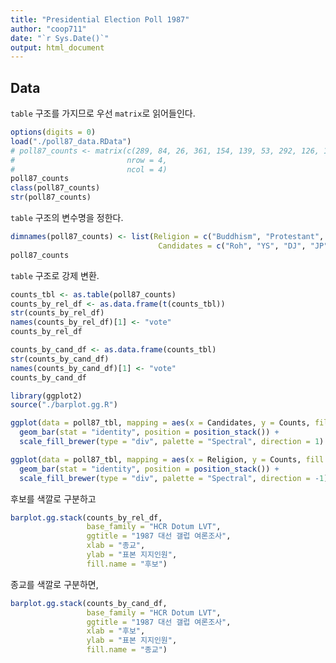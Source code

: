 ```yaml
---
title: "Presidential Election Poll 1987"
author: "coop711"
date: "`r Sys.Date()`"
output: html_document
---
```


## Data

`table` 구조를 가지므로 우선 `matrix`로 읽어들인다.

```r
options(digits = 0)
load("./poll87_data.RData")
# poll87_counts <- matrix(c(289, 84, 26, 361, 154, 139, 53, 292, 126, 145, 57, 287, 61, 29, 11, 80), 
#                         nrow = 4, 
#                         ncol = 4)
poll87_counts
class(poll87_counts)
str(poll87_counts)
```

`table` 구조의 변수명을 정한다.

```r
dimnames(poll87_counts) <- list(Religion = c("Buddhism", "Protestant", "Catholic", "None"), 
                                 Candidates = c("Roh", "YS", "DJ", "JP", "etc"))
poll87_counts
```

`table` 구조로 강제 변환.

```r
counts_tbl <- as.table(poll87_counts)
counts_by_rel_df <- as.data.frame(t(counts_tbl))
str(counts_by_rel_df)
names(counts_by_rel_df)[1] <- "vote"
counts_by_rel_df
```

```r
counts_by_cand_df <- as.data.frame(counts_tbl)
str(counts_by_cand_df)
names(counts_by_cand_df)[1] <- "vote"
counts_by_cand_df
```


```r
library(ggplot2)
source("./barplot.gg.R")
```

```r
ggplot(data = poll87_tbl, mapping = aes(x = Candidates, y = Counts, fill = Religion)) +
  geom_bar(stat = "identity", position = position_stack()) +
  scale_fill_brewer(type = "div", palette = "Spectral", direction = 1)
```

```r
ggplot(data = poll87_tbl, mapping = aes(x = Religion, y = Counts, fill = Candidates)) +
  geom_bar(stat = "identity", position = position_stack()) +
  scale_fill_brewer(type = "div", palette = "Spectral", direction = -1)
```

후보를 색깔로 구분하고 

```r
barplot.gg.stack(counts_by_rel_df, 
                 base_family = "HCR Dotum LVT",
                 ggtitle = "1987 대선 갤럽 여론조사",
                 xlab = "종교",
                 ylab = "표본 지지인원", 
                 fill.name = "후보")
```

종교를 색깔로 구분하면,

```r
barplot.gg.stack(counts_by_cand_df, 
                 base_family = "HCR Dotum LVT",
                 ggtitle = "1987 대선 갤럽 여론조사",
                 xlab = "후보",
                 ylab = "표본 지지인원", 
                 fill.name = "종교")
```


